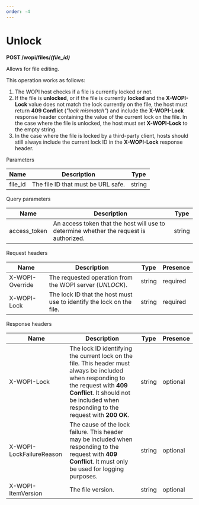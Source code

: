 ```yaml
---
order: -4
---
```

# [](/editors/wopi/restapi)Unlock

**POST /wopi/files/*(file\_id)***

Allows for file editing.

This operation works as follows:

1. The WOPI host checks if a file is currently locked or not.
2. If the file is **unlocked**, or if the file is currently **locked** and the **X-WOPI-Lock** value does not match the lock currently on the file, the host must return **409 Conflict** (*"lock mismatch"*) and include the **X-WOPI-Lock** response header containing the value of the current lock on the file. In the case where the file is unlocked, the host must set **X-WOPI-Lock** to the empty string.
3. In the case where the file is locked by a third-party client, hosts should still always include the current lock ID in the **X-WOPI-Lock** response header.

Parameters

| Name     | Description                        | Type   |
| -------- | ---------------------------------- | ------ |
| file\_id | The file ID that must be URL safe. | string |

Query parameters

| Name          | Description                                                                            | Type   |
| ------------- | -------------------------------------------------------------------------------------- | ------ |
| access\_token | An access token that the host will use to determine whether the request is authorized. | string |

Request headers

| Name            | Description                                                          | Type   | Presence |
| --------------- | -------------------------------------------------------------------- | ------ | -------- |
| X-WOPI-Override | The requested operation from the WOPI server (*UNLOCK*).             | string | required |
| X-WOPI-Lock     | The lock ID that the host must use to identify the lock on the file. | string | required |

Response headers

| Name                     | Description                                                                                                                                                                                                               | Type   | Presence |
| ------------------------ | ------------------------------------------------------------------------------------------------------------------------------------------------------------------------------------------------------------------------- | ------ | -------- |
| X-WOPI-Lock              | The lock ID identifying the current lock on the file. This header must always be included when responding to the request with **409 Conflict**. It should not be included when responding to the request with **200 OK**. | string | optional |
| X-WOPI-LockFailureReason | The cause of the lock failure. This header may be included when responding to the request with **409 Conflict**. It must only be used for logging purposes.                                                               | string | optional |
| X-WOPI-ItemVersion       | The file version.                                                                                                                                                                                                         | string | optional |
